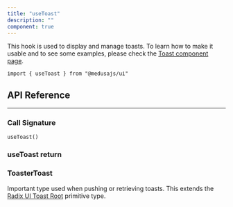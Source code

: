 ```yaml
---
title: "useToast"
description: ""
component: true
---
```



This hook is used to display and manage toasts. To learn how to make it usable and to see some examples, please check the [Toast component page](/components/toast).

```tsx
import { useToast } from "@medusajs/ui"
```

## API Reference

---

### Call Signature

`useToast()`

### useToast return

<HookValues hook="useToast" />

### ToasterToast

Important type used when pushing or retrieving toasts. This extends the [Radix UI Toast Root](https://www.radix-ui.com/primitives/docs/components/toast#root) primitive type.

<HookValues hook="ToasterToast" />
